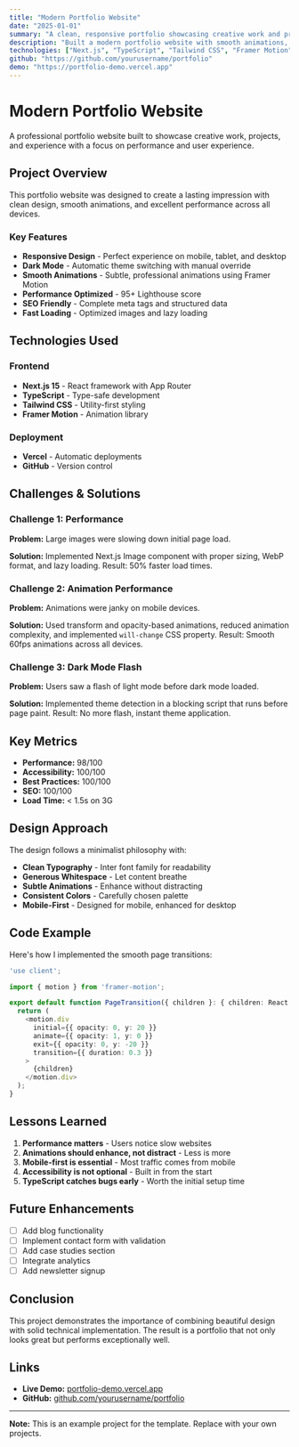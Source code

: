 ```yaml
---
title: "Modern Portfolio Website"
date: "2025-01-01"
summary: "A clean, responsive portfolio showcasing creative work and professional experience"
description: "Built a modern portfolio website with smooth animations, dark mode support, and optimized performance"
technologies: ["Next.js", "TypeScript", "Tailwind CSS", "Framer Motion"]
github: "https://github.com/yourusername/portfolio"
demo: "https://portfolio-demo.vercel.app"
---
```


# Modern Portfolio Website

A professional portfolio website built to showcase creative work, projects, and experience with a focus on performance and user experience.

## Project Overview

This portfolio website was designed to create a lasting impression with clean design, smooth animations, and excellent performance across all devices.

### Key Features

- **Responsive Design** - Perfect experience on mobile, tablet, and desktop
- **Dark Mode** - Automatic theme switching with manual override
- **Smooth Animations** - Subtle, professional animations using Framer Motion
- **Performance Optimized** - 95+ Lighthouse score
- **SEO Friendly** - Complete meta tags and structured data
- **Fast Loading** - Optimized images and lazy loading

## Technologies Used

### Frontend

- **Next.js 15** - React framework with App Router
- **TypeScript** - Type-safe development
- **Tailwind CSS** - Utility-first styling
- **Framer Motion** - Animation library

### Deployment

- **Vercel** - Automatic deployments
- **GitHub** - Version control

## Challenges & Solutions

### Challenge 1: Performance

**Problem:** Large images were slowing down initial page load.

**Solution:** Implemented Next.js Image component with proper sizing, WebP format, and lazy loading. Result: 50% faster load times.

### Challenge 2: Animation Performance

**Problem:** Animations were janky on mobile devices.

**Solution:** Used transform and opacity-based animations, reduced animation complexity, and implemented `will-change` CSS property. Result: Smooth 60fps animations across all devices.

### Challenge 3: Dark Mode Flash

**Problem:** Users saw a flash of light mode before dark mode loaded.

**Solution:** Implemented theme detection in a blocking script that runs before page paint. Result: No more flash, instant theme application.

## Key Metrics

- **Performance:** 98/100
- **Accessibility:** 100/100
- **Best Practices:** 100/100
- **SEO:** 100/100
- **Load Time:** < 1.5s on 3G

## Design Approach

The design follows a minimalist philosophy with:

- **Clean Typography** - Inter font family for readability
- **Generous Whitespace** - Let content breathe
- **Subtle Animations** - Enhance without distracting
- **Consistent Colors** - Carefully chosen palette
- **Mobile-First** - Designed for mobile, enhanced for desktop

## Code Example

Here's how I implemented the smooth page transitions:

```typescript
'use client';

import { motion } from 'framer-motion';

export default function PageTransition({ children }: { children: React.Node }) {
  return (
    <motion.div
      initial={{ opacity: 0, y: 20 }}
      animate={{ opacity: 1, y: 0 }}
      exit={{ opacity: 0, y: -20 }}
      transition={{ duration: 0.3 }}
    >
      {children}
    </motion.div>
  );
}
```

## Lessons Learned

1. **Performance matters** - Users notice slow websites
2. **Animations should enhance, not distract** - Less is more
3. **Mobile-first is essential** - Most traffic comes from mobile
4. **Accessibility is not optional** - Built in from the start
5. **TypeScript catches bugs early** - Worth the initial setup time

## Future Enhancements

- [ ] Add blog functionality
- [ ] Implement contact form with validation
- [ ] Add case studies section
- [ ] Integrate analytics
- [ ] Add newsletter signup

## Conclusion

This project demonstrates the importance of combining beautiful design with solid technical implementation. The result is a portfolio that not only looks great but performs exceptionally well.

## Links

- **Live Demo:** [portfolio-demo.vercel.app](https://portfolio-demo.vercel.app)
- **GitHub:** [github.com/yourusername/portfolio](https://github.com/yourusername/portfolio)

---

**Note:** This is an example project for the template. Replace with your own projects.

